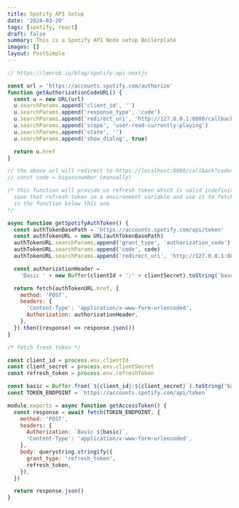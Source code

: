 ```yaml
---
title: Spotify API Setup
date: '2024-03-20'
tags: [spotify, react]
draft: false
summary: This is a Spotify API Node setup Boilerplate
images: []
layout: PostSimple
---
```


```js showLineNumbers
// https://leerob.io/blog/spotify-api-nextjs

const url = 'https://accounts.spotify.com/authorize'
function getAuthorizationCodeURL() {
  const u = new URL(url)
  u.searchParams.append('client_id', '')
  u.searchParams.append('response_type', 'code')
  u.searchParams.append('redirect_uri', 'http://127.0.0.1:8080/callback')
  u.searchParams.append('scope', 'user-read-currently-playing')
  u.searchParams.append('state', '')
  u.searchParams.append('show_dialog', true)

  return u.href
}

// the above url will redirect to https://localhost:8000/callback?code=bigassnumber
// const code = bigassnumber (manually)

/* this function will provide us refresh token which is valid indefinitely
  save that refresh token in a environment variable and use it to fetch fresh token
  in the function below this one
*/

async function getSpotifyAuthToken() {
  const authTokenBasePath = 'https://accounts.spotify.com/api/token'
  const authTokenURL = new URL(authTokenBasePath)
  authTokenURL.searchParams.append('grant_type', 'authorization_code')
  authTokenURL.searchParams.append('code', code)
  authTokenURL.searchParams.append('redirect_uri', 'http://127.0.0.1:8080/callback')

  const authorizationHeader =
    'Basic ' + new Buffer(clientId + ':' + clientSecret).toString('base64')

  return fetch(authTokenURL.href, {
    method: 'POST',
    headers: {
      'Content-Type': 'application/x-www-form-urlencoded',
      Authorization: authorizationHeader,
    },
  }).then((response) => response.json())
}

/* fetch fresh token */

const client_id = process.env.clientId
const client_secret = process.env.clientSecret
const refresh_token = process.env.refreshToken

const basic = Buffer.from(`${client_id}:${client_secret}`).toString('base64')
const TOKEN_ENDPOINT = `https://accounts.spotify.com/api/token`

module.exports = async function getAccessToken() {
  const response = await fetch(TOKEN_ENDPOINT, {
    method: 'POST',
    headers: {
      Authorization: `Basic ${basic}`,
      'Content-Type': 'application/x-www-form-urlencoded',
    },
    body: querystring.stringify({
      grant_type: 'refresh_token',
      refresh_token,
    }),
  })

  return response.json()
}
```
